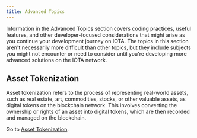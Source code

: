```yaml
---
title: Advanced Topics
---
```



Information in the Advanced Topics section covers coding practices, useful features, and other developer-focused considerations that might arise as you continue your development journey on IOTA. The topics in this section aren't necessarily more difficult than other topics, but they include subjects you might not encounter or need to consider until you're developing more advanced solutions on the IOTA network.

## Asset Tokenization

Asset tokenization refers to the process of representing real-world assets, such as real estate, art, commodities, stocks, or other valuable assets, as digital tokens on the blockchain network. This involves converting the ownership or rights of an asset into digital tokens, which are then recorded and managed on the blockchain. 

Go to [Asset Tokenization](advanced/asset-tokenization.mdx).

[//]: # ()
[//]: # (## Migrating to GraphQL )

[//]: # ()
[//]: # (See the Migrating to GraphQL guide to upgrade your smart contracts to use the GraphQL API.)

[//]: # ()
[//]: # (<MigrateToGraphql />)

[//]: # ()
[//]: # (Go to [Migrating to GraphQL]&#40;advanced/graphql-migration.mdx&#41;.)
